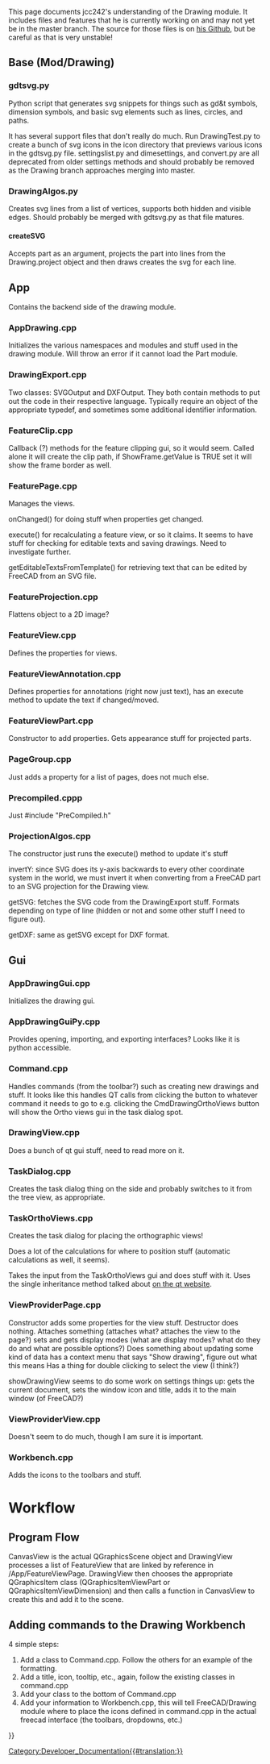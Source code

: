 <languages/>
<translate>
<!--T:1-->
This page documents jcc242's understanding of the Drawing module. It includes files and features that he is currently working on and may not yet be in the master branch. The source for those files is on [https://github.com/jcc242/FreeCAD his Github], but be careful as that is very unstable!

== Base (Mod/Drawing) == <!--T:2-->

<!--T:3-->
=== gdtsvg.py ===
Python script that generates svg snippets for things such as gd&t symbols, dimension symbols, and basic svg elements such as lines, circles, and paths.

<!--T:4-->
It has several support files that don't really do much. Run DrawingTest.py to create a bunch of svg icons in the icon directory that previews various icons in the gdtsvg.py file. settingslist.py and dimesettings, and convert.py are all deprecated from older settings methods and should probably be removed as the Drawing branch approaches merging into master. 

<!--T:5-->
=== DrawingAlgos.py ===
Creates svg lines from a list of vertices, supports both hidden and visible edges. Should probably be merged with gdtsvg.py as that file matures.
 
==== createSVG ====
Accepts part as an argument, projects the part into lines from the Drawing.project object and then draws creates the svg for each line.

<!--T:6-->
== App ==
Contains the backend side of the drawing module.

<!--T:7-->
=== AppDrawing.cpp ===
Initializes the various namespaces and modules and stuff used in the drawing module. Will throw an error if it cannot load the Part module.

<!--T:8-->
=== DrawingExport.cpp ===
Two classes: SVGOutput and DXFOutput. They both contain methods to put out the code in their respective language. Typically require an object of the appropriate typedef, and sometimes some additional identifier information.

<!--T:9-->
=== FeatureClip.cpp ===
Callback (?) methods for the feature clipping gui, so it would seem. Called alone it will create the clip path, if ShowFrame.getValue is TRUE set it will show the frame border as well.

<!--T:10-->
=== FeaturePage.cpp ===
Manages the views. 

<!--T:11-->
onChanged() for doing stuff when properties get changed. 

<!--T:12-->
execute() for recalculating a feature view, or so it claims. It seems to have stuff for checking for editable texts and saving drawings. Need to investigate further.

<!--T:13-->
getEditableTextsFromTemplate() for retrieving text that can be edited by FreeCAD from an SVG file.

<!--T:14-->
=== FeatureProjection.cpp ===
Flattens object to a 2D image?

<!--T:15-->
=== FeatureView.cpp ===
Defines the properties for views.

<!--T:16-->
=== FeatureViewAnnotation.cpp ===
Defines properties for annotations (right now just text), has an execute method to update the text if changed/moved.

<!--T:17-->
=== FeatureViewPart.cpp ===
Constructor to add properties. Gets appearance stuff for projected parts.

<!--T:18-->
=== PageGroup.cpp ===
Just adds a property for a list of pages, does not much else.

<!--T:19-->
=== Precompiled.cppp ===
Just #include "PreCompiled.h"

<!--T:20-->
=== ProjectionAlgos.cpp ===
The constructor just runs the execute() method to update it's stuff

<!--T:21-->
invertY: since SVG does its y-axis backwards to every other coordinate system in the world, we must invert it when converting from a FreeCAD part to an SVG projection for the Drawing view.

<!--T:22-->
getSVG: fetches the SVG code from the DrawingExport stuff. Formats depending on type of line (hidden or not and some other stuff I need to figure out).

<!--T:23-->
getDXF: same as getSVG except for DXF format.


== Gui == <!--T:24-->

<!--T:25-->
=== AppDrawingGui.cpp ===
Initializes the drawing gui.

<!--T:26-->
=== AppDrawingGuiPy.cpp ===
Provides opening, importing, and exporting interfaces? Looks like it is python accessible.

<!--T:27-->
=== Command.cpp ===
Handles commands (from the toolbar?) such as creating new drawings and stuff. It looks like this handles QT calls from clicking the button to whatever command it needs to go to e.g. clicking the CmdDrawingOrthoViews button will show the Ortho views gui in the task dialog spot.

<!--T:28-->
=== DrawingView.cpp ===
Does a bunch of qt gui stuff, need to read more on it.

<!--T:29-->
=== TaskDialog.cpp ===
Creates the task dialog thing on the side and probably switches to it from the tree view, as appropriate.

<!--T:30-->
=== TaskOrthoViews.cpp ===
Creates the task dialog for placing the orthographic views!

<!--T:31-->
Does a lot of the calculations for where to position stuff (automatic calculations as well, it seems).

<!--T:32-->
Takes the input from the TaskOrthoViews gui and does stuff with it. Uses the single inheritance method talked about [http://doc.qt.digia.com/qt/designer-using-a-ui-file.html on the qt website].

<!--T:33-->
=== ViewProviderPage.cpp ===
Constructor adds some properties for the view stuff.
Destructor does nothing.
Attaches something (attaches what? attaches the view to the page?) sets and gets display modes (what are display modes? what do they do and what are possible options?)
Does something about updating some kind of data has a context menu that says "Show drawing", figure out what this means
Has a thing for double clicking to select the view (I think?)

<!--T:34-->
showDrawingView seems to do some work on settings things up: gets the current document, sets the window icon and title, adds it to the main window (of FreeCAD?)

<!--T:35-->
=== ViewProviderView.cpp ===
Doesn't seem to do much, though I am sure it is important.

<!--T:36-->
=== Workbench.cpp ===
Adds the icons to the toolbars and stuff.

= Workflow = <!--T:37-->

<!--T:38-->
== Program Flow ==
CanvasView is the actual QGraphicsScene object and DrawingView processes a list of FeatureView that are linked by reference in /App/FeatureViewPage. DrawingView then chooses the appropriate QGraphicsItem class (QGraphicsItemViewPart or QGraphicsItemViewDimension) and then calls a function in CanvasView to create this and add it to the scene.

<!--T:39-->
== Adding commands to the Drawing Workbench ==
4 simple steps:
# Add a class to Command.cpp. Follow the others for an example of the formatting.
# Add a title, icon, tooltip, etc., again, follow the existing classes in command.cpp
# Add your class to the bottom of Command.cpp
# Add your information to Workbench.cpp, this will tell FreeCAD/Drawing module where to place the icons defined in command.cpp  in the actual freecad interface (the toolbars, dropdowns, etc.)

</translate>
[[Category:Developer_Documentation{{#translation:}}]]
{{Drawing Tools navi{{#translation:}}}}
{{clear}}